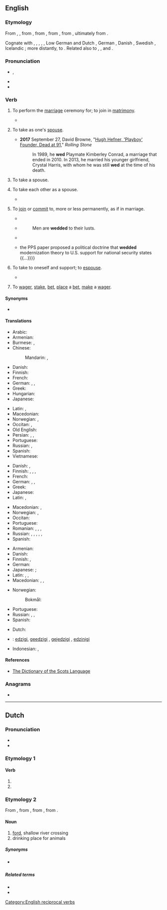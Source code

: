 {{also|Wed|we'd|Wed.}}
==English==

===Etymology===
{{root|en|ine-pro|*wedʰ-}}
From {{inh|en|enm|wedden}}, {{m|enm|weddien}}, from {{inh|en|ang|weddian||to pledge; wed}}, from {{inh|en|gmw-pro|*waddjōn}}, from {{inh|en|gem-pro|*wadjōną|t=to pledge}}, from {{m|gem-pro|*wadją|t=pledge}}, ultimately from {{der|en|ine-pro|*wedʰ-|t=to pledge}}.

Cognate with {{cog|sco|wed}}, {{m|sco|wod}}, {{m|sco|wad||to wed}}, {{cog|stq|wädje||to bet, wager}}, {{cog|fy|wedzje||to bet, wager}}, Low German and Dutch {{m|nl|wedden||to bet}}, German {{m|de|wetten||to bet}}, Danish {{m|da|vædde||to bet}}, Swedish {{m|sv|vädja||to appeal}}, Icelandic {{m|is|veðja||to bet}}; more distantly, to {{cog|sa|वधू|tr=vadhū́||bride}}. Related also to {{l|en|gage}}, {{l|en|engage}}, and {{l|en|wage}}.

===Pronunciation===
* {{enPR|wĕdʹ}}, {{IPA|en|/ˈwɛd/}}
* {{audio|en|en-us-wed.ogg|Audio (US)}}
* {{rhymes|en|ɛd|s=1}}

===Verb===
{{en-verb|+|+|wed|past2=wedded}}

# {{lb|en|transitive}} To perform the [[marriage]] ceremony for; to join in [[matrimony]].
#: {{ux|en|The priest '''wed''' the couple.}}
#* {{RQ:Milton Paradise Lost|8|passage=And Adam, '''wedded''' to another Eve, <br> Shall live with her.}}
# {{lb|en|transitive}} To take as one's [[spouse]].
#: {{ux|en|She '''wed''' her first love.}}
#* '''2017''' September 27, David Browne, "[http://www.rollingstone.com/culture/news/hugh-hefner-playboy-founder-dead-at-91-w443922 Hugh Hefner, 'Playboy' Founder, Dead at 91]," ''Rolling Stone''
#*:  In 1989, he '''wed''' Playmate Kimberley Conrad, a marriage that ended in 2010. In 2013, he married his younger girlfriend, Crystal Harris, with whom he was still '''wed''' at the time of his death.
# {{lb|en|intransitive}} To take a spouse.
# {{lb|en|reciprocal}} To take each other as a spouse.
#: {{ux|en|They will '''wed''' in the summer.}}
#* {{quote-book|1=en|year=1887|author=H. Rider Haggard|authorlink=H. Rider Haggard|title=She: A History of Adventure|url=http://www.gutenberg.org/files/3155/3155-0.txt|passage=On the rock above was an inscription in three words. Ayesha translated it. It was `'''''Wedded''' in Death''.' What was the life-story of these two, who, of a truth, were beautiful in their lives, and in their death were not divided?}}
# {{lb|en|figuratively|transitive}} To [[join]] or [[commit]] to, more or less permanently, as if in marriage.
#: {{ux|en|I'm not '''wedded''' to this proposal; suggest an alternative.}}
#*{{RQ:Shakespeare Romeo and Juliet|act=III|scene=iii|passage=Affliction is enamoured of thy parts, and thou art '''wedded''' to calamity.}}
#* {{RQ:Tillotson Wisdom}}
#*: Men are '''wedded''' to their lusts.
#* {{quote-journal|en|year=1962|month=April|title=Death from Natural Causes?|journal=Modern Railways|page=218|text=It will be a tragedy if further enterprises of this kind&mdash;for example, the one proposed between South Wales, Bristol and the South Coast via Salisbury&mdash;are now deferred until they, too, are realised too late to make an impact on a public that is too firmly '''wedded''' to the roads to be wooed back to the trains.}}
#* {{quote-book|en|year=2008|author=Bradley Simpson|title=Economists with Guns| page=72| passage={{...}} the PPS paper proposed a political doctrine that '''wedded''' modernization theory to U.S. support for national security states {{...}}}}
# {{lb|en|figurative|intransitive}} To take to oneself and support; to [[espouse]].
#* {{RQ:Clarendon History|passage=They positively and concernedly '''wedded''' his cause.}}
# {{lb|en|Northern England|Scotland}} To [[wager]], [[stake]], [[bet]], [[place]] a [[bet]], [[make]] a [[wager]].
#: {{ux|en|I'd '''wed''' my head on that.}}

====Synonyms====
* {{l|en|marry}}

====Translations====
{{trans-top|to join in matrimony}}
* Arabic: {{t|ar|تَزَوَّجَ}}
* Armenian: {{t+|hy|ամուսնացնել}}
* Burmese: {{t+|my|မင်္ဂလာဆောင်}}, {{t+|my|လက်ထပ်}}
* Chinese:
*: Mandarin: {{t+|cmn|結婚|sc=Hani}}, {{t+|cmn|结婚|tr=jiéhūn|sc=Hani}}
* Danish: {{t+|da|vie}}
* Finnish: {{t|fi|[[vihkiä]] ([[avioliitto|avioliittoon]])}}
* French: {{t+|fr|marier}}
* German: {{t+|de|trauen}}, {{t+|de|verheiraten}}, {{t+|de|vermählen}}
* Greek: {{t+|el|παντρεύω}}
* Hungarian: {{t+|hu|összead}}
* Japanese: {{t+|ja|結婚|alt=結婚する|tr=けっこんする, kekkon suru}}
{{trans-mid}}
* Latin: {{t|la|maritō}}, {{t|la|nūbō}}
* Macedonian: {{t|mk|венчава}}
* Norwegian: {{t+|no|vie}}, {{t|no|ektevie}} {{qualifier|formal|somewhat dated}}
* Occitan: {{t+|oc|maridar}}, {{t|oc|casar}}
* Old English: {{t|ang|ǣwnian}}
* Persian: {{t+|fa|پیوند|tr=peyvand}}, {{t+|fa|ازدواج|tr=ezdevâj}}, {{t+|fa|زناشویی|tr=zanâšōei}}
* Portuguese: {{t+|pt|casar}}
* Russian: {{t+|ru|жени́ться}}, {{t+|ru|пожени́ться}}
* Spanish: {{t+|es|casar}}
* Vietnamese: {{t+|vi|cưới}}
{{trans-bottom}}

{{trans-top|transitive: to take as one's spouse}}
* Danish: {{t+|da|ægte}}, {{t|da|[[gifte]] sig med}}
* Finnish: {{t+|fi|naida}}, {{t|fi|[[avioitua]] [[jonkun]] [[kanssa]]}}, {{t|fi|[[mennä naimisiin]] [[jonkun]] [[kanssa]]}}, {{t|fi|[[ottaa]] [[puoliso|puolisokseen]]}}
* French: {{t+|fr|épouser}}
* German: {{t+|de|heiraten}}, {{t|de|zur Frau nehmen}} {{qualifier|take a wife}}, {{t|de|zum Mann nehmen}} {{qualifier|take a husband}}
* Greek: {{t+|el|παντρεύομαι}}
* Japanese: {{t+|ja|結婚|alt=結婚する|tr=けっこんする, kekkon suru}}
* Latin: {{t|la|maritō}}, {{t|la|nūbō}}
{{trans-mid}}
* Macedonian: {{t|mk|жени}} {{q|take a wife}}, {{t|mk|мажи}} {{q|take a husband}}
* Norwegian: {{t+|no|ekte}}, {{t|no|[[gifte]] seg med}}
* Occitan: {{t|oc|esposar}}
* Portuguese: {{t|pt|[[casar]] [[com]]}}
* Romanian: {{t+|ro|căsători}}, {{t+|ro|însura}}, {{t+|ro|mărita}}, {{t+|ro|cununa}}
* Russian: {{t+|ru|жени́ться|alt=жени́ться на}} {{qualifier|+ prepositional case|take a wife}}, {{t|ru|выходи́ть за́муж|alt=выходи́ть за́муж за|pf}} {{qualifier|+ accusative case|take a husband}}, {{t+|ru|вы́йти за́муж|alt=вы́йти за́муж за|pf}}, {{qualifier|+ accusative case|take a husband}}, {{t|ru|брать в жёны}} {{qualifier|dated|take a wife}}, {{t|ru|взять в жёны}} {{qualifier|dated|take a husband}}
* Spanish: {{t+|es|casar}}
{{trans-bottom}}

{{trans-top|intransitive: to take a spouse}}
* Armenian: {{t+|hy|ամուսնանալ}}
* Danish: {{t|da|[[gifte]] sig}}
* Finnish: {{t+|fi|avioitua}}, {{t+|fi|mennä naimisiin}}
* German: {{t+|de|heiraten}}
* Japanese: {{t+|ja|結婚|alt=結婚する|tr=けっこんする, kekkon suru}}; {{qualifier|male's action}} {{t|ja|娶る|tr=めとる, metoru}}
* Latin: {{t|la|nūbō}}, {{t|la|maritō}},
* Macedonian: {{t|mk|се венчава}}, {{t|mk|се мажи}} {{q|take a husband}}, {{t|mk|се жени}} {{q|take a wife}}
{{trans-mid}}
* Norwegian:
*: Bokmål: {{t|nb|[[gifte]] seg}}
* Portuguese: {{t+|pt|casar}}
* Russian: {{t+|ru|жени́ться}} {{q|take a wife}}, {{t|ru|выходи́ть за́муж|pf}}, {{t+|ru|вы́йти за́муж|pf}} {{q|take a husband}}
* Spanish: {{t+|es|casar}} {{qualifier|pronominal}}
{{trans-bottom}}

{{checktrans-top}}
* Dutch: {{t+check|nl|trouwen}}
* {{ttbc|eo}}: [[edzigi]], [[geedzigi]] {{q|male and female}}, [[gejedzigi]] {{q|two males}}, [[edzinigi]] {{q|two females}}
{{trans-mid}}
* Indonesian: {{t+check|id|nikah|alt=menikahi}}, {{t+check|id|nikah|alt=menikah}}
{{trans-bottom}}

====References====
* [http://www.dsl.ac.uk/entry/dost/wed_v The Dictionary of the Scots Language]

===Anagrams===
* {{anagrams|en|a=dew|DEW|Dew|dew}}

[[Category:English reciprocal verbs]]

----

==Dutch==

===Pronunciation===
* {{audio|nl|Nl-wed.ogg|Audio}}
* {{rhymes|nl|ɛt|s=1}}

===Etymology 1===

====Verb====
{{head|nl|verb form}}

# {{nl-verb form of|p=1|n=sg|t=pres|m=ind|wedden}}
# {{nl-verb form of|m=imp|wedden}}

===Etymology 2===
From {{inh|nl|dum|wedde}}, from {{inh|nl|odt|*weddi}}, from {{inh|nl|gmw-pro|*wadi}}, from {{inh|nl|gem-pro|*wadją}}.

====Noun====
{{nl-noun|n|-en|wedje}}

# [[ford]], shallow river crossing
# drinking place for animals

=====Synonyms=====
* {{sense|ford}} {{l|nl|voorde}}

=====Related terms=====
* {{l|nl|wad}}
* {{l|nl|waden}}
